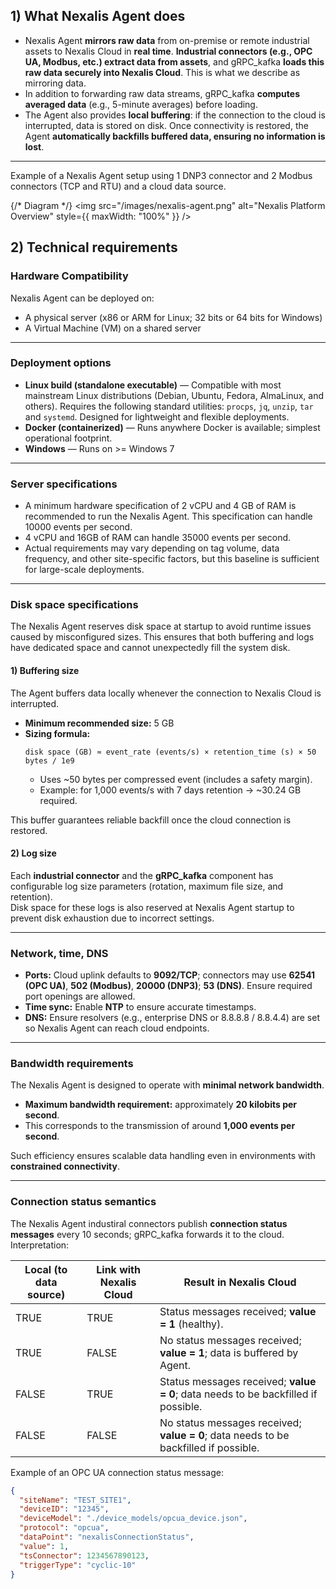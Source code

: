 ## 1) What Nexalis Agent does

- Nexalis Agent **mirrors raw data** from on-premise or remote industrial assets to Nexalis Cloud in **real time**. **Industrial connectors (e.g., OPC UA, Modbus, etc.) extract data from assets**, and gRPC_kafka **loads this raw data securely into Nexalis Cloud**. This is what we describe as mirroring data.    
- In addition to forwarding raw data streams, gRPC_kafka **computes averaged data** (e.g., 5-minute averages) before loading.
- The Agent also provides **local buffering**: if the connection to the cloud is interrupted, data is stored on disk. Once connectivity is restored, the Agent **automatically backfills buffered data, ensuring no information is lost**.

---

Example of a Nexalis Agent setup using 1 DNP3 connector and 2 Modbus connectors (TCP and RTU) and a cloud data source.

{/* Diagram */}
<img src="/images/nexalis-agent.png" alt="Nexalis Platform Overview" style={{ maxWidth: "100%" }} />

## 2) Technical requirements

### Hardware Compatibility
Nexalis Agent can be deployed on:
- A physical server (x86 or ARM for Linux; 32 bits or 64 bits for Windows)
- A Virtual Machine (VM) on a shared server

---

### Deployment options
- **Linux build (standalone executable)** — Compatible with most mainstream Linux distributions (Debian, Ubuntu, Fedora, AlmaLinux, and others). Requires the following standard utilities: `procps`, `jq`, `unzip`, `tar` and `systemd`. Designed for lightweight and flexible deployments.
- **Docker (containerized)** — Runs anywhere Docker is available; simplest operational footprint.
- **Windows**  — Runs on >= Windows 7

---

### Server specifications
- A minimum hardware specification of 2 vCPU and 4 GB of RAM is recommended to run the Nexalis Agent. This specification can handle 10000 events per second. 
- 4 vCPU and 16GB of RAM can handle 35000 events per second.
- Actual requirements may vary depending on tag volume, data frequency, and other site-specific factors, but this baseline is sufficient for large-scale deployments.

---

### Disk space specifications

The Nexalis Agent reserves disk space at startup to avoid runtime issues caused by misconfigured sizes. This ensures that both buffering and logs have dedicated space and cannot unexpectedly fill the system disk.

#### 1) Buffering size
The Agent buffers data locally whenever the connection to Nexalis Cloud is interrupted.  

- **Minimum recommended size:** 5 GB  
- **Sizing formula:**  
  ```
  disk space (GB) ≈ event_rate (events/s) × retention_time (s) × 50 bytes / 1e9
  ```
  - Uses ~50 bytes per compressed event (includes a safety margin).  
  - Example: for 1,000 events/s with 7 days retention → ~30.24 GB required.  

This buffer guarantees reliable backfill once the cloud connection is restored.

#### 2) Log size
Each **industrial connector** and the **gRPC_kafka** component has configurable log size parameters (rotation, maximum file size, and retention).  
Disk space for these logs is also reserved at Nexalis Agent startup to prevent disk exhaustion due to incorrect settings.

---

### Network, time, DNS
- **Ports:** Cloud uplink defaults to **9092/TCP**; connectors may use **62541 (OPC UA)**, **502 (Modbus)**, **20000 (DNP3)**; **53 (DNS)**. Ensure required port openings are allowed.
- **Time sync:** Enable **NTP** to ensure accurate timestamps.
- **DNS:** Ensure resolvers (e.g., enterprise DNS or 8.8.8.8 / 8.8.4.4) are set so Nexalis Agent can reach cloud endpoints.

---

### Bandwidth requirements

The Nexalis Agent is designed to operate with **minimal network bandwidth**.  

- **Maximum bandwidth requirement:** approximately **20 kilobits per second**.  
- This corresponds to the transmission of around **1,000 events per second**.  

Such efficiency ensures scalable data handling even in environments with **constrained connectivity**.

---

### Connection status semantics

The Nexalis Agent industiral connectors publish **connection status messages** every 10 seconds; gRPC_kafka forwards it to the cloud. Interpretation:

| Local (to data source) | Link with Nexalis Cloud | Result in Nexalis Cloud                                                |
|---|---|---|
| TRUE  | TRUE  | Status messages received; **value = 1** (healthy). |
| TRUE  | FALSE | No status messages received; **value = 1**; data is buffered by Agent. |
| FALSE | TRUE  | Status messages received; **value = 0**; data needs to be backfilled if possible. |
| FALSE | FALSE | No status messages received; **value = 0**; data needs to be backfilled if possible. |

Example of an OPC UA connection status message:
```json
{ 
  "siteName": "TEST_SITE1", 
  "deviceID": "12345", 
  "deviceModel": "./device_models/opcua_device.json",
  "protocol": "opcua",
  "dataPoint": "nexalisConnectionStatus",
  "value": 1, 
  "tsConnector": 1234567890123, 
  "triggerType": "cyclic-10"
} 
```
